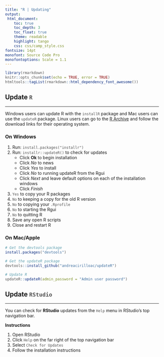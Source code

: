 ```yaml
---
title: "R | Updating"
output: 
 html_document:
    toc: true
    toc_depth: 3
    toc_float: true
    theme: readable
    highlight: tango
    css: css/camp_style.css
fontsize: 14pt
monofont: Source Code Pro
monofontoptions: Scale = 1.1
---
```



<style> code {color: #535353 !important;} </style>

```r
library(rmarkdown)
knitr::opts_chunk$set(echo = TRUE, error = TRUE)
htmltools::tagList(rmarkdown::html_dependency_font_awesome())
```


## Update `R`
<hr>

Windows users can update R with the `installR` package and Mac users can use the `updateR` package. Linux users can go to the [R Archive](https://cran.r-project.org/) and follow the download links for their operating system.


### On Windows {-}

1. Run:  `install.packages("installr")`
1. Run:  `installr::updateR()` to check for updates
    - Click **Ok** to begin installation
    - Click *No* to news
    - Click *Yes* to install
    - Click *No* to running updateR from the Rgui
    - Click *Next* and leave default options on each of the installation windows
    - Click *Finish*
1. `Yes` to copy your R packages
1. `No` to keeping a copy for the old R version
1. `No` to copying your `.Rprofile`
1. `No` to starting the Rgui
1. `No` to quitting R  
1. Save any open R scripts
1. Close and restart R
 

### On Mac/Apple {-}

```r
# Get the devtools package
install.packages("devtools")

# Get the updateR package
devtools::install_github("andreacirilloac/updateR")

# Update R
updateR::updateR(admin_password = "Admin user password")
```

  
## Update `RStudio`
<hr>

You can check for __RStudio__ updates from the `Help` menu in RStudio's top navigation bar.


__Instructions__  

1. Open RStudio
1. Click `Help` on the far right of the top navigation bar
1. Select `Check for Updates`
1. Follow the installation instructions

<br>
